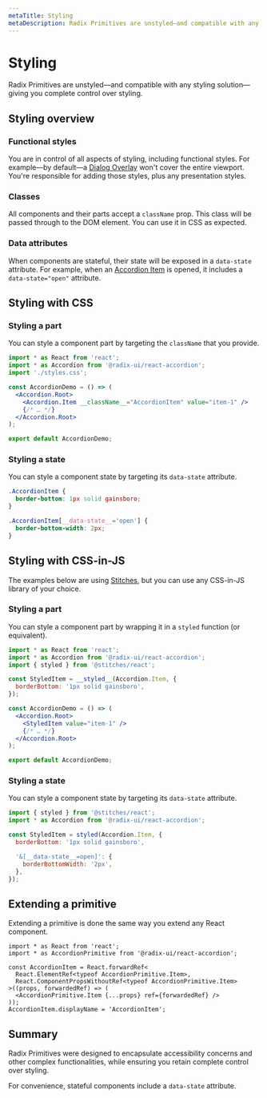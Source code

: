 ```yaml
---
metaTitle: Styling
metaDescription: Radix Primitives are unstyled—and compatible with any styling solution—giving you complete control over styling.
---
```


# Styling

<Description>
  Radix Primitives are unstyled—and compatible with any styling solution—giving
  you complete control over styling.
</Description>

## Styling overview

### Functional styles

You are in control of all aspects of styling, including functional styles. For example—by default—a [Dialog Overlay](../components/dialog) won't cover the entire viewport. You're responsible for adding those styles, plus any presentation styles.

### Classes

All components and their parts accept a `className` prop. This class will be passed through to the DOM element. You can use it in CSS as expected.

### Data attributes

When components are stateful, their state will be exposed in a `data-state` attribute. For example, when an [Accordion Item](../components/accordion) is opened, it includes a `data-state="open"` attribute.

## Styling with CSS

### Styling a part

You can style a component part by targeting the `className` that you provide.

```jsx line=3,7
import * as React from 'react';
import * as Accordion from '@radix-ui/react-accordion';
import './styles.css';

const AccordionDemo = () => (
  <Accordion.Root>
    <Accordion.Item __className__="AccordionItem" value="item-1" />
    {/* … */}
  </Accordion.Root>
);

export default AccordionDemo;
```

### Styling a state

You can style a component state by targeting its `data-state` attribute.

```css
.AccordionItem {
  border-bottom: 1px solid gainsboro;
}

.AccordionItem[__data-state__='open'] {
  border-bottom-width: 2px;
}
```

## Styling with CSS-in-JS

The examples below are using [Stitches](https://stitches.dev), but you can use any CSS-in-JS library of your choice.

### Styling a part

You can style a component part by wrapping it in a `styled` function (or equivalent).

```jsx line=5-7,11
import * as React from 'react';
import * as Accordion from '@radix-ui/react-accordion';
import { styled } from '@stitches/react';

const StyledItem = __styled__(Accordion.Item, {
  borderBottom: '1px solid gainsboro',
});

const AccordionDemo = () => (
  <Accordion.Root>
    <StyledItem value="item-1" />
    {/* … */}
  </Accordion.Root>
);

export default AccordionDemo;
```

### Styling a state

You can style a component state by targeting its `data-state` attribute.

```jsx
import { styled } from '@stitches/react';
import * as Accordion from '@radix-ui/react-accordion';

const StyledItem = styled(Accordion.Item, {
  borderBottom: '1px solid gainsboro',

  '&[__data-state__=open]': {
    borderBottomWidth: '2px',
  },
});
```

## Extending a primitive

Extending a primitive is done the same way you extend any React component.

```tsx
import * as React from 'react';
import * as AccordionPrimitive from '@radix-ui/react-accordion';

const AccordionItem = React.forwardRef<
  React.ElementRef<typeof AccordionPrimitive.Item>,
  React.ComponentPropsWithoutRef<typeof AccordionPrimitive.Item>
>((props, forwardedRef) => (
  <AccordionPrimitive.Item {...props} ref={forwardedRef} />
));
AccordionItem.displayName = 'AccordionItem';
```

## Summary

Radix Primitives were designed to encapsulate accessibility concerns and other complex functionalities, while ensuring you retain complete control over styling.

For convenience, stateful components include a `data-state` attribute.
